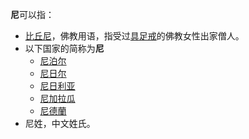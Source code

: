 {{vfd|过度消歧义|date=2022/06/12}}
{{wiktionary|尼}}
'''尼'''可以指：

* [[比丘尼|比丘尼]]，佛教用语，指受过[[具足戒|具足戒]]的佛教女性出家僧人。
* 以下国家的简称为'''尼'''
** [[尼泊尔|尼泊尔]]
** [[尼日尔|尼日尔]]
** [[尼日利亚|尼日利亚]]
** [[尼加拉瓜|尼加拉瓜]]
** [[尼德蘭|尼德蘭]]
* 尼姓，中文姓氏。

{{disambig|cat=一字消歧义}}